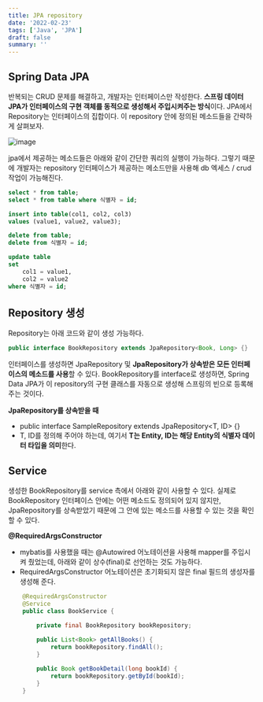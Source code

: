 ```yaml
---
title: JPA repository
date: '2022-02-23'
tags: ['Java', 'JPA']
draft: false
summary: ''
---
```


## Spring Data JPA
반복되는 CRUD 문제를 해결하고, 개발자는 인터페이스만 작성한다. **스프링 데이터 JPA가 인터페이스의 구현 객체를 동적으로 생성해서 주입시켜주는 방식**이다. JPA에서 Repository는 인터페이스의 집합이다. 이 repository 안에 정의된 메소드들을 간략하게 살펴보자.

![image](https://user-images.githubusercontent.com/87356533/155283815-11d457c3-f90d-41cb-915d-ebead4eb6fe3.png)

jpa에서 제공하는 메소드들은 아래와 같이 간단한 쿼리의 실행이 가능하다. 그렇기 때문에 개발자는 repository 인터페이스가 제공하는 메소드만을 사용해 db 엑세스 / crud 작업이 가능해진다.

```sql
select * from table;
select * from table where 식별자 = id;

insert into table(col1, col2, col3)
values (value1, value2, value3);

delete from table;
delete from 식별자 = id;

update table
set
    col1 = value1,
    col2 = value2
where 식별자 = id;
```

## Repository 생성
Repository는 아래 코드와 같이 생성 가능하다. 

```java
public interface BookRepository extends JpaRepository<Book, Long> {}
```

인터페이스를 생성하면 JpaRepository 및 **JpaRepository가 상속받은 모든 인터페이스의 메소드를 사용**할 수 있다. BookRepository를 interface로 생성하면, Spring Data JPA가 이 repository의 구현 클래스를 자동으로 생성해 스프링의 빈으로 등록해 주는 것이다.

**JpaRepository를 상속받을 때**
- public interface SampleRepository extends JpaRepository\<T, ID> {} 
- T, ID를 정의해 주어야 하는데, 여기서 **T는 Entity, ID는 해당 Entity의 식별자 데이터 타입을 의미**한다.


## Service
생성한 BookRepository를 service 측에서 아래와 같이 사용할 수 있다. 실제로 BookRepository 인터페이스 안에는 어떤 메소드도 정의되어 있지 않지만, JpaRepository를 상속받았기 때문에 그 안에 있는 메소드를 사용할 수 있는 것을 확인할 수 있다.

**@RequiredArgsConstructor**
- mybatis를 사용했을 때는 @Autowired 어노테이션을 사용해 mapper를 주입시켜 줬었는데, 아래와 같이 상수(final)로 선언하는 것도 가능하다.
- RequiredArgsConstructor 어노테이션은 초기화되지 않은 final 필드의 생성자를 생성해 준다.


```java
    @RequiredArgsConstructor
    @Service
    public class BookService {

        private final BookRepository bookRepository;
        
        public List<Book> getAllBooks() {
            return bookRepository.findAll();
        }

        public Book getBookDetail(long bookId) {
            return bookRepository.getById(bookId);
        }
    }
```